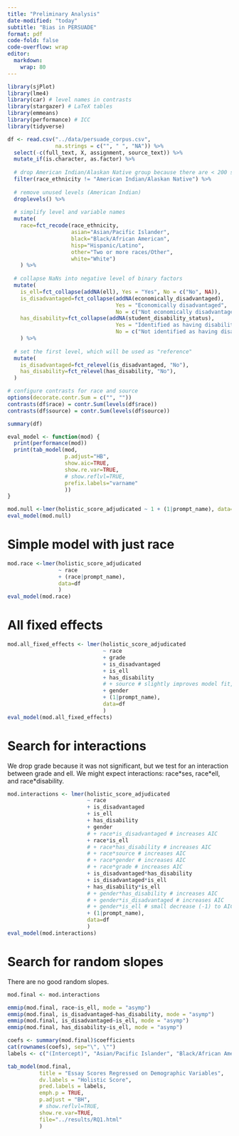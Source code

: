 ```yaml
---
title: "Preliminary Analysis"
date-modified: "today"
subtitle: "Bias in PERSUADE"
format: pdf
code-fold: false
code-overflow: wrap
editor: 
  markdown: 
    wrap: 80
---
```


```r
library(sjPlot)
library(lme4)
library(car) # level names in contrasts
library(stargazer) # LaTeX tables
library(emmeans)
library(performance) # ICC
library(tidyverse)

df <- read.csv("../data/persuade_corpus.csv",
               na.strings = c("", " ", "NA")) %>% 
  select(-c(full_text, X, assignment, source_text)) %>%
  mutate_if(is.character, as.factor) %>%
  
  # drop American Indian/Alaskan Native group because there are < 200 samples
  filter(race_ethnicity != "American Indian/Alaskan Native") %>%
  
  # remove unused levels (American Indian)
  droplevels() %>% 
  
  # simplify level and variable names
  mutate(
    race=fct_recode(race_ethnicity,
                    asian="Asian/Pacific Islander",
                    black="Black/African American", 
                    hisp="Hispanic/Latino",
                    other="Two or more races/Other",
                    white="White")
    ) %>% 
  
  # collapse NaNs into negative level of binary factors
  mutate(
    is_ell=fct_collapse(addNA(ell), Yes = "Yes", No = c("No", NA)),
    is_disadvantaged=fct_collapse(addNA(economically_disadvantaged),
                                  Yes = "Economically disadvantaged",
                                  No = c("Not economically disadvantaged", NA)),
    has_disability=fct_collapse(addNA(student_disability_status),
                                  Yes = "Identified as having disability",
                                  No = c("Not identified as having disability", NA))
    ) %>%
  
  # set the first level, which will be used as "reference"
  mutate(
    is_disadvantaged=fct_relevel(is_disadvantaged, "No"),
    has_disability=fct_relevel(has_disability, "No"),
  )

# configure contrasts for race and source
options(decorate.contr.Sum = c("", ""))
contrasts(df$race) = contr.Sum(levels(df$race))
contrasts(df$source) = contr.Sum(levels(df$source))

summary(df)
```

```r
eval_model <- function(mod) {
  print(performance(mod))
  print(tab_model(mod,
                  p.adjust="HB",
                  show.aic=TRUE,
                  show.re.var=TRUE,
                  # show.reflvl=TRUE,
                  prefix.labels="varname"
                  ))
}
```

```r
mod.null <-lmer(holistic_score_adjudicated ~ 1 + (1|prompt_name), data=df)
eval_model(mod.null)
```


# Simple model with just race

```r
mod.race <-lmer(holistic_score_adjudicated
                ~ race
                + (race|prompt_name),
                data=df
                )
eval_model(mod.race)
```

# All fixed effects

```r
mod.all_fixed_effects <- lmer(holistic_score_adjudicated 
                              ~ race
                              + grade
                              + is_disadvantaged
                              + is_ell
                              + has_disability 
                              # + source # slightly improves model fit, but is not of interest
                              + gender
                              + (1|prompt_name),
                              data=df
                              )
eval_model(mod.all_fixed_effects)
```

# Search for interactions

We drop grade because it was not significant, but we test for an interaction between grade and ell. We might expect interactions: race\*ses, race\*ell, and race\*disability.

```r
mod.interactions <- lmer(holistic_score_adjudicated 
                         ~ race
                         + is_disadvantaged
                         + is_ell
                         + has_disability 
                         + gender
                         # + race*is_disadvantaged # increases AIC
                         + race*is_ell
                         # + race*has_disability # increases AIC
                         # + race*source # increases AIC
                         # + race*gender # increases AIC
                         # + race*grade # increases AIC
                         + is_disadvantaged*has_disability
                         + is_disadvantaged*is_ell
                         + has_disability*is_ell
                         # + gender*has_disability # increases AIC
                         # + gender*is_disadvantaged # increases AIC
                         # + gender*is_ell # small decrease (-1) to AIC
                         + (1|prompt_name),
                         data=df
                         )
eval_model(mod.interactions)
```

# Search for random slopes

There are no good random slopes.

```r
mod.final <- mod.interactions
```


```r
emmip(mod.final, race~is_ell, mode = "asymp")
emmip(mod.final, is_disadvantaged~has_disability, mode = "asymp")
emmip(mod.final, is_disadvantaged~is_ell, mode = "asymp")
emmip(mod.final, has_disability~is_ell, mode = "asymp")
```

```r
coefs <- summary(mod.final)$coefficients
cat(rownames(coefs), sep="\", \"")
labels <- c("(Intercept)", "Asian/Pacific Islander", "Black/African American", "Hispanic/Latino", "Two or more races/Other", "Economically disadvantaged", "English language learner", "Identified as having disability", "Male", "Asian/Pacific Islander:English language learner", "Black/African American:English language learner", "Hispanic/Latino:English language learner", "Two or more races/Other:English language learner", "Economically disadvantaged:Identified as having disability", "English language learner:Economically disadvantaged", "English language learner:Identified as having disability", "English language learner:Male")

```


```r

tab_model(mod.final, 
          title = "Essay Scores Regressed on Demographic Variables",
          dv.labels = "Holistic Score",
          pred.labels = labels,
          emph.p = TRUE,
          p.adjust = "BH",
          # show.reflvl=TRUE,
          show.re.var=TRUE,
          file="../results/RQ1.html"
          )

```

